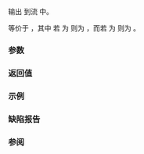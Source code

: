 {{cpp/chrono/title|operator&lt;&lt;{{petty|(std::chrono::hh_mm_ss)}}}}
{{cpp/chrono/hh_mm_ss/navbar}}
{{ddcl|header=chrono|since=c++20|
template&lt; class CharT, class Traits, class Duration &gt;
std::basic_ostream&lt;CharT, Traits&gt;&amp;
    operator&lt;&lt;( std::basic_ostream&lt;CharT, Traits&gt;&amp; os,
                const std::chrono::hh_mm_ss&lt;Duration&gt;&amp; t );
}}

输出 {{c|t}} 到流 {{c|os}} 中。

等价于 {{c|return os &lt;&lt; std::format(os.getloc(), STATICALLY_WIDEN&lt;CharT&gt;("{:%T}"), hms);}}，其中 {{c|STATICALLY_WIDEN&lt;CharT&gt;("{:L%T}")}} 若 {{tt|CharT}} 为 {{c|char}} 则为 {{c|"{:L%T}"}}，而若 {{tt|CharT}} 为 {{c|wchar_t}} 则为 {{c|L"{:L%T}"}}。

===参数===
{{par begin}}
{{par | os | 输出流}}
{{par | t | 要输出的当天时刻}}
{{par end}}

===返回值===
{{c|os}}

===示例===
{{example}}

===缺陷报告===
{{dr list begin}}
{{dr list item|paper=P2372R3|std=C++20|before=默认使用给定的本地环境|after=需要 {{ttb|L}} 以使用本地环境}}
{{dr list end}}

===参阅===
{{dsc begin}}
{{dsc inc|cpp/utility/format/dsc format}}
{{dsc inc|cpp/chrono/dsc formatter|hh_mm_ss}}
{{dsc end}}

{{langlinks|de|en|es|ja|ru}}